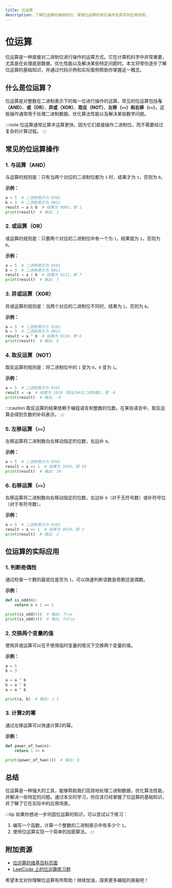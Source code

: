 ```yaml
---
title: 位运算
description: 了解位运算的基础知识，掌握位运算的常见操作及其实际应用场景。
---
```


# 位运算

位运算是一种直接对二进制位进行操作的运算方式。它在计算机科学中非常重要，尤其是在处理底层数据、优化性能以及解决某些特定问题时。本文将带你逐步了解位运算的基础知识，并通过代码示例和实际案例帮助你掌握这一概念。

## 什么是位运算？

位运算是对整数在二进制表示下的每一位进行操作的运算。常见的位运算包括**与（AND）**、**或（OR）**、**异或（XOR）**、**取反（NOT）**、**左移（`<<`）**和**右移（`>>`）**。这些操作通常用于处理二进制数据、优化算法性能以及解决某些数学问题。

:::note
位运算通常比算术运算更快，因为它们直接操作二进制位，而不需要经过复杂的计算过程。
:::

## 常见的位运算操作

### 1. 与运算（AND）

与运算的规则是：只有当两个对应的二进制位都为 `1` 时，结果才为 `1`，否则为 `0`。

**示例：**

```python
a = 5  # 二进制表示为 0101
b = 3  # 二进制表示为 0011
result = a & b  # 结果为 0001，即 1
print(result)  # 输出: 1
```

### 2. 或运算（OR）

或运算的规则是：只要两个对应的二进制位中有一个为 `1`，结果就为 `1`，否则为 `0`。

**示例：**

```python
a = 5  # 二进制表示为 0101
b = 3  # 二进制表示为 0011
result = a | b  # 结果为 0111，即 7
print(result)  # 输出: 7
```

### 3. 异或运算（XOR）

异或运算的规则是：当两个对应的二进制位不同时，结果为 `1`，否则为 `0`。

**示例：**

```python
a = 5  # 二进制表示为 0101
b = 3  # 二进制表示为 0011
result = a ^ b  # 结果为 0110，即 6
print(result)  # 输出: 6
```

### 4. 取反运算（NOT）

取反运算的规则是：将二进制位中的 `1` 变为 `0`，`0` 变为 `1`。

**示例：**

```python
a = 5  # 二进制表示为 0101
result = ~a  # 结果为 1010（假设为4位二进制数），即 -6
print(result)  # 输出: -6
```

:::caution
取反运算的结果依赖于编程语言和整数的位数。在某些语言中，取反运算会得到负数的补码表示。
:::

### 5. 左移运算（`<<`）

左移运算将二进制数向左移动指定的位数，右边补 `0`。

**示例：**

```python
a = 5  # 二进制表示为 0101
result = a << 1  # 结果为 1010，即 10
print(result)  # 输出: 10
```

### 6. 右移运算（`>>`）

右移运算将二进制数向右移动指定的位数，左边补 `0`（对于无符号数）或补符号位（对于有符号数）。

**示例：**

```python
a = 5  # 二进制表示为 0101
result = a >> 1  # 结果为 0010，即 2
print(result)  # 输出: 2
```

## 位运算的实际应用

### 1. 判断奇偶性

通过检查一个数的最低位是否为 `1`，可以快速判断该数是奇数还是偶数。

**示例：**

```python
def is_odd(n):
    return n & 1 == 1

print(is_odd(5))  # 输出: True
print(is_odd(4))  # 输出: False
```

### 2. 交换两个变量的值

使用异或运算可以在不使用临时变量的情况下交换两个变量的值。

**示例：**

```python
a = 5
b = 3

a = a ^ b
b = a ^ b
a = a ^ b

print(a, b)  # 输出: 3 5
```

### 3. 计算2的幂

通过左移运算可以快速计算2的幂。

**示例：**

```python
def power_of_two(n):
    return 1 << n

print(power_of_two(3))  # 输出: 8
```

## 总结

位运算是一种强大的工具，能够帮助我们高效地处理二进制数据，优化算法性能，并解决一些特定的问题。通过本文的学习，你应该已经掌握了位运算的基础知识，并了解了它在实际中的应用场景。

:::tip
如果你想进一步巩固位运算的知识，可以尝试以下练习：
1. 编写一个函数，计算一个整数的二进制表示中有多少个 `1`。
2. 使用位运算实现一个简单的加密算法。
:::

## 附加资源

- [位运算的维基百科页面](https://en.wikipedia.org/wiki/Bitwise_operation)
- [LeetCode 上的位运算练习题](https://leetcode.com/tag/bit-manipulation/)

希望本文对你理解位运算有所帮助！继续加油，探索更多编程的奥秘吧！